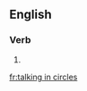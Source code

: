 ==English==

===Verb===
{{head|en|present participle}}

# {{present participle of|talk in circles|lang=en}}

[[fr:talking in circles]]